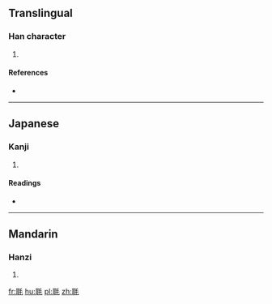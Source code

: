==Translingual==

===Han character===
{{Han char|rn=82|rad=毛|as=06|sn=10|four=1241<sub>4</sub>|canj=尸十竹手山 (SJHQU)}}

# {{defn|Han|sort=毛06}}

====References====
* {{Han ref|kx=0592.410|dkj=16818|dj=0985.100|hdz=31997.010|uh=6BE6|ud=27622|bh=D1FD|bd=53757}}

----

==Japanese==

===Kanji===
{{ja-kanji|grade=|rs=毛06}}

# {{defn|lang=ja|sort=毛06}}

====Readings====
* {{ja-readings|on=[[じ]] (ji), [[に]] (ni)|kun=[[けかざり]] (kekazari)}}

----

==Mandarin==

===Hanzi===
{{cmn-hanzi|pin=[[èr]] ([[er4]])|wg=erh<sup>4</sup>}}

# {{defn|lang=cmn|sort=毛06}}

[[fr:毦]]
[[hu:毦]]
[[pl:毦]]
[[zh:毦]]